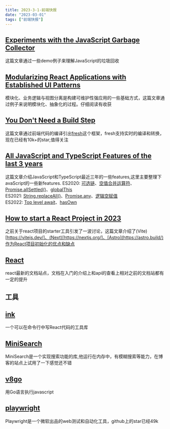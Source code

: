 ```yaml
---
title: 2023-3-1-前端快报
date: "2023-03-01"  
tags: ["前端快报"]
---
```


## [Experiments with the JavaScript Garbage Collector](https://dev.to/codux/experiments-with-the-javascript-garbage-collector-2ae3)  
这篇文章通过一些demo例子来理解JavaScript的垃圾回收

## [Modularizing React Applications with Established UI Patterns](https://martinfowler.com/articles/modularizing-react-apps.html)  
模块化、业务逻辑与视图分离是构建可维护性强应用的一些基础方式，这篇文章通过例子来说明模块化、抽象化的过程。仔细阅读有收获 

## [You Don't Need a Build Step](https://deno.com/blog/you-dont-need-a-build-step)  
这篇文章通过前端代码的编译引出[fresh](https://fresh.deno.dev/)这个框架，fresh支持实时的编译和转换，现在已经有10k+的star,值得关注

## [All JavaScript and TypeScript Features of the last 3 years](https://betterprogramming.pub/all-javascript-and-typescript-features-of-the-last-3-years-629c57e73e42)  
这篇文章介绍JavaScript和TypeScript最近三年的一些features,这里主要整理下avaScript的一些新features.
ES2020: [可选链](https://developer.mozilla.org/zh-CN/docs/Web/JavaScript/Reference/Operators/Optional_chaining)、[空值合并运算符](https://developer.mozilla.org/zh-CN/docs/Web/JavaScript/Reference/Operators/Nullish_coalescing)、[Promise.allSettled()](https://developer.mozilla.org/zh-CN/docs/Web/JavaScript/Reference/Global_Objects/Promise/allSettled)、[globalThis](https://developer.mozilla.org/zh-CN/docs/Web/JavaScript/Reference/Global_Objects/globalThis)  
ES2021: [String.replaceAll()](https://developer.mozilla.org/zh-CN/docs/Web/JavaScript/Reference/Global_Objects/String/replaceAll)、[Promise.any](https://developer.mozilla.org/zh-CN/docs/Web/JavaScript/Reference/Global_Objects/Promise/any)、[逻辑空赋值](https://developer.mozilla.org/zh-CN/docs/Web/JavaScript/Reference/Operators/Nullish_coalescing_assignment)  
ES2022: [Top level await](https://developer.mozilla.org/zh-CN/docs/Web/JavaScript/Reference/Operators/await#%E5%9C%A8%E9%A1%B6%E5%B1%82%E4%BD%BF%E7%94%A8_await)、[hasOwn](https://developer.mozilla.org/zh-CN/docs/Web/JavaScript/Reference/Global_Objects/Object/hasOwn)

## [How to start a React Project in 2023](https://www.robinwieruch.de/react-starter/)  
之前关于react项目的starter工具引发了一波讨论，这篇文章介绍了(Vite)[https://vitejs.dev/]、(Next)[https://nextjs.org/]、[Astro](https://astro.build/)作为React项目初始化的优点和缺点

## [React](https://react.dev/)  
react最新的文档站点，文档在入门的介绍上和api的查看上相对之前的文档站都有一定的提升


## 工具

## [ink](https://github.com/vadimdemedes/ink)  
一个可以在命令行中写React代码的工具库

## [MiniSearch](https://github.com/lucaong/minisearch)
MiniSearch是一个实现搜索功能的库,他运行在内存中，有模糊搜索等能力，在博客的站点上试用了一下感觉还不错

## [v8go](https://github.com/rogchap/v8go)  
用Go语言执行javascript

## [playwright](https://github.com/microsoft/playwright)
Playwright是一个微软出品的web测试和自动化工具，github上的star已经49k












